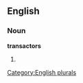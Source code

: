 
==English==

===Noun===
'''transactors'''

# {{plural of|[[transactor]]}}

[[Category:English plurals]]